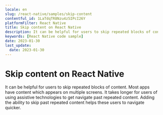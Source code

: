 ```yaml
---
locale: en
slug: /react-native/samples/skip-content
contentful_id: 1LaTdqTR8Nzu4z5IPcI26Y
platformFilter: React Native
title: Skip content on React Native
description: It can be helpful for users to skip repeated blocks of content.
keywords: [React Native code sample]
date: 2023-01-30
last_update:
  date: 2023-01-30
---
```


# Skip content on React Native

It can be helpful for users to skip repeated blocks of content. Most apps have content which appears on multiple screens. It takes longer for users of using assistive technologies to get navigate past repeated content. Adding the ability to skip past repeated content helps these users to navigate quicker.

<CodeSample id="screen-skip" locale="en" platform="react native"/>
